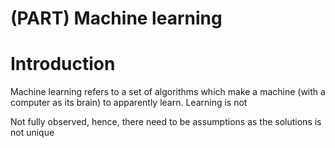 # (PART) Machine learning {-} 
# Introduction

Machine learning refers to a set of algorithms which make a machine (with a computer as its brain) to apparently learn. Learning is not 



Not fully observed, hence, there need to be assumptions as the solutions is not unique